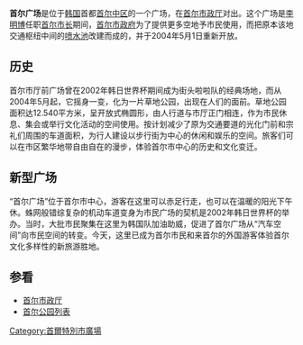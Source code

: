 {{Infobox Korean name
|img=Korea-Seoul City Hall-01.jpg
|caption=首尔市政厅对出的首尔广场
{{maplink|frame=yes|plain=yes|type=point|zoom=14|frame-align=center|frame-width=230}}
|hangul=서울광장
|hanja=서울廣場
|rr=Seoul gwangjang
|mr=Sŏŭl kwangchang
|}}
'''首尔广场'''是位于[[韩国|韩国]]首都[[首尔|首尔]][[中区_(首尔)|中区]]的一个广场，在[[首尔市政厅|首尔市政厅]]对出。这个广场是[[李明博|李明博]]任职[[首尔市长|首尔市长]]期间，[[首尔市政府|首尔市政府]]为了提供更多空地予市民使用，而把原本该地交通枢纽中间的[[喷水池|喷水池]]改建而成的，并于2004年5月1日重新开放。

== 历史 ==
首尔市厅前广场曾在2002年韩日世界杯期间成为街头啦啦队的经典场地，而从2004年5月起，它摇身一变，化为一片草地公园，出现在人们的面前。草地公园面积达12.540平方米，呈开放式椭圆形，由人行道与市厅正门相连，作为市民休息、集会或举行文化活动的空间使用。按计划减少了原为交通要道的光化门前和宗礼们周围的车道面积，为行人建设以步行街为中心的休闲和娱乐的空间。旅客们可以在市区繁华地带自由自在的漫步，体验首尔市中心的历史和文化变迁。

== 新型广场 ==
“首尔广场”位于首尔市中心，游客在这里可以赤足行走，也可以在温暖的阳光下午休。蛛网般错综复杂的机动车道变身为市民广场的契机是2002年韩日世界杯的举办。当时，大批市民聚集在这里为韩国队加油助威，促进了首尔广场从“汽车空间”向市民空间的转变。今天，这里已成为首尔市民和来首尔的外国游客体验首尔文化多样性的新旅游胜地。

== 参看 ==
*[[首尔市政厅|首尔市政厅]]
*[[首尔公园列表|首尔公园列表]]
{{Commonscat|Seoul_Plaza|position=left}}
{{South Korea-stub}}

{{coord|37|33|56|N|126|58|41|E|region:KR|display=title}}
[[Category:首爾特別市廣場|Category:首爾特別市廣場]]